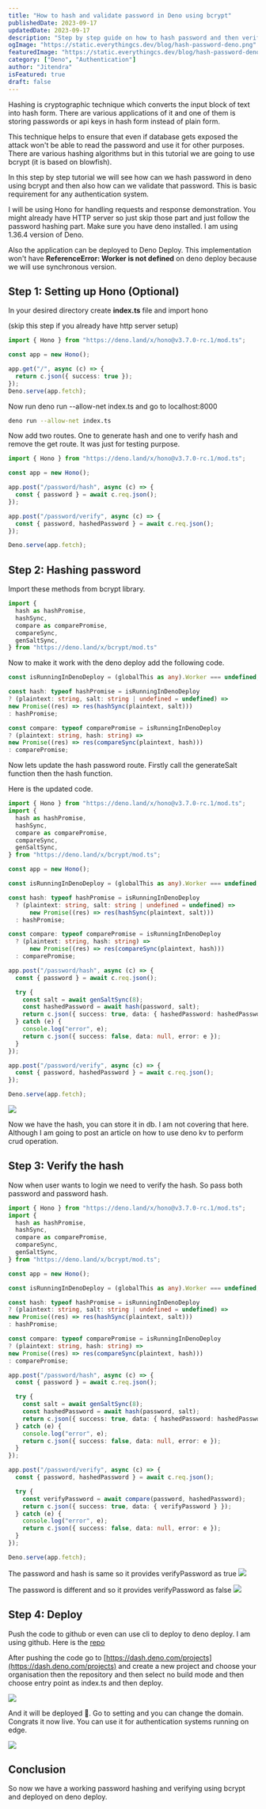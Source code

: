 ```yaml
---
title: "How to hash and validate password in Deno using bcrypt"
publishedDate: 2023-09-17
updatedDate: 2023-09-17
description: "Step by step guide on how to hash password and then verify it using bcrypt in Deno (also works with deno deploy)"
ogImage: "https://static.everythingcs.dev/blog/hash-password-deno.png"
featuredImage: "https://static.everythingcs.dev/blog/hash-password-deno.png"
category: ["Deno", "Authentication"]
author: "Jitendra"
isFeatured: true
draft: false
---
```



Hashing is cryptographic technique which converts the input block of text into hash form. There are various applications of it and one of them is storing passwords or api keys in hash form instead of plain form.

This technique helps to ensure that even if database gets exposed the attack won't be able to read the password and use it for other purposes. There are various hashing algorithms but in this tutorial we are going to use bcrypt (it is based on blowfish).

In this step by step tutorial we will see how can we hash password in deno using bcrypt and then also how can we validate that password. This is basic requirement for any authentication system.

I will be using Hono for handling requests and response demonstration. You might already have HTTP server so just skip those part and just follow the password hashing part. Make sure you have deno installed. I am using 1.36.4 version of Deno.

Also the application can be deployed to Deno Deploy. This implementation won't have
**ReferenceError: Worker is not defined** on deno deploy because we will use synchronous version.

## Step 1: Setting up Hono (Optional)

In your desired directory create **index.ts** file and import hono

(skip this step if you already have http server setup)

<CodeContainer fileName="index.ts">

```ts
import { Hono } from "https://deno.land/x/hono@v3.7.0-rc.1/mod.ts";

const app = new Hono();

app.get("/", async (c) => {
  return c.json({ success: true });
});
Deno.serve(app.fetch);
```

</CodeContainer>

Now run deno run --allow-net index.ts and go to localhost:8000

<CodeContainer fileName="terminal">

```bash
deno run --allow-net index.ts
```

</CodeContainer>

Now add two routes. One to generate hash and one to verify hash and remove the get route. It was just for testing purpose.

<CodeContainer fileName="index.ts">

```ts
import { Hono } from "https://deno.land/x/hono@v3.7.0-rc.1/mod.ts";

const app = new Hono();

app.post("/password/hash", async (c) => {
  const { password } = await c.req.json();
});

app.post("/password/verify", async (c) => {
  const { password, hashedPassword } = await c.req.json();
});

Deno.serve(app.fetch);
```

</CodeContainer>

## Step 2: Hashing password

Import these methods from bcrypt library.

<CodeContainer>

```ts
import {
  hash as hashPromise,
  hashSync,
  compare as comparePromise,
  compareSync,
  genSaltSync,
} from "https://deno.land/x/bcrypt/mod.ts"
```

</CodeContainer>

Now to make it work with the deno deploy add the following code.

<CodeContainer>

```ts
const isRunningInDenoDeploy = (globalThis as any).Worker === undefined;

const hash: typeof hashPromise = isRunningInDenoDeploy
? (plaintext: string, salt: string | undefined = undefined) =>
new Promise((res) => res(hashSync(plaintext, salt)))
: hashPromise;

const compare: typeof comparePromise = isRunningInDenoDeploy
? (plaintext: string, hash: string) =>
new Promise((res) => res(compareSync(plaintext, hash)))
: comparePromise;

```

</CodeContainer>

Now lets update the hash password route. Firstly call the generateSalt function then the hash function.

Here is the updated code.

<CodeContainer fileName="index.ts">

```ts
import { Hono } from "https://deno.land/x/hono@v3.7.0-rc.1/mod.ts";
import {
  hash as hashPromise,
  hashSync,
  compare as comparePromise,
  compareSync,
  genSaltSync,
} from "https://deno.land/x/bcrypt/mod.ts";

const app = new Hono();

const isRunningInDenoDeploy = (globalThis as any).Worker === undefined;

const hash: typeof hashPromise = isRunningInDenoDeploy
  ? (plaintext: string, salt: string | undefined = undefined) =>
      new Promise((res) => res(hashSync(plaintext, salt)))
  : hashPromise;

const compare: typeof comparePromise = isRunningInDenoDeploy
  ? (plaintext: string, hash: string) =>
      new Promise((res) => res(compareSync(plaintext, hash)))
  : comparePromise;

app.post("/password/hash", async (c) => {
  const { password } = await c.req.json();

  try {
    const salt = await genSaltSync(8);
    const hashedPassword = await hash(password, salt);
    return c.json({ success: true, data: { hashedPassword: hashedPassword } });
  } catch (e) {
    console.log("error", e);
    return c.json({ success: false, data: null, error: e });
  }
});

app.post("/password/verify", async (c) => {
  const { password, hashedPassword } = await c.req.json();
});

Deno.serve(app.fetch);
```

</CodeContainer>

<img
  src="https://static.everythingcs.dev/blog/170923/hash-password-response-170923.png"
  loading="lazy"
/>

Now we have the hash, you can store it in db. I am not covering that here. Although I am going to post an article on how to use deno kv to perform crud operation.

## Step 3: Verify the hash

Now when user wants to login we need to verify the hash. So pass both password and password hash.

<CodeContainer fileName="index.ts">

```ts
import { Hono } from "https://deno.land/x/hono@v3.7.0-rc.1/mod.ts";
import {
  hash as hashPromise,
  hashSync,
  compare as comparePromise,
  compareSync,
  genSaltSync,
} from "https://deno.land/x/bcrypt/mod.ts";

const app = new Hono();

const isRunningInDenoDeploy = (globalThis as any).Worker === undefined;

const hash: typeof hashPromise = isRunningInDenoDeploy
? (plaintext: string, salt: string | undefined = undefined) =>
new Promise((res) => res(hashSync(plaintext, salt)))
: hashPromise;

const compare: typeof comparePromise = isRunningInDenoDeploy
? (plaintext: string, hash: string) =>
new Promise((res) => res(compareSync(plaintext, hash)))
: comparePromise;

app.post("/password/hash", async (c) => {
  const { password } = await c.req.json();

  try {
    const salt = await genSaltSync(8);
    const hashedPassword = await hash(password, salt);
    return c.json({ success: true, data: { hashedPassword: hashedPassword } });
  } catch (e) {
    console.log("error", e);
    return c.json({ success: false, data: null, error: e });
  }
});

app.post("/password/verify", async (c) => {
  const { password, hashedPassword } = await c.req.json();

  try {
    const verifyPassword = await compare(password, hashedPassword);
    return c.json({ success: true, data: { verifyPassword } });
  } catch (e) {
    console.log("error", e);
    return c.json({ success: false, data: null, error: e });
  }
});

Deno.serve(app.fetch);
```

</CodeContainer>

The password and hash is same so it provides verifyPassword as true
<img src="https://static.everythingcs.dev/blog/170923/verify-password-response-170923.png" loading="lazy"/>

The password is different and so it provides verifyPassword as false
<img src="https://static.everythingcs.dev/blog/170923/verify-password-response-2-170923.png" loading="lazy"/>

## Step 4: Deploy

Push the code to github or even can use cli to deploy to deno deploy. I am using github. Here is the [repo](https://github.com/ksjitendra18/deno-password-hash)

After pushing the code go to [https://dash.deno.com/projects](https://dash.deno.com/projects) and create a new project and choose your organisation then the repository and then select no build mode and then choose entry point as index.ts and then deploy.

<img src="https://static.everythingcs.dev/blog/170923/deploy-deno-170923.png" loading="lazy"/>

And it will be deployed 🎉. Go to setting and you can change the domain. Congrats it now live. You can use it for authentication systems running on edge.

<img src="https://static.everythingcs.dev/blog/170923/deployed-hash-res-170923.png" loading="lazy"/>

## Conclusion

So now we have a working password hashing and verifying using bcrypt and deployed on deno deploy.
